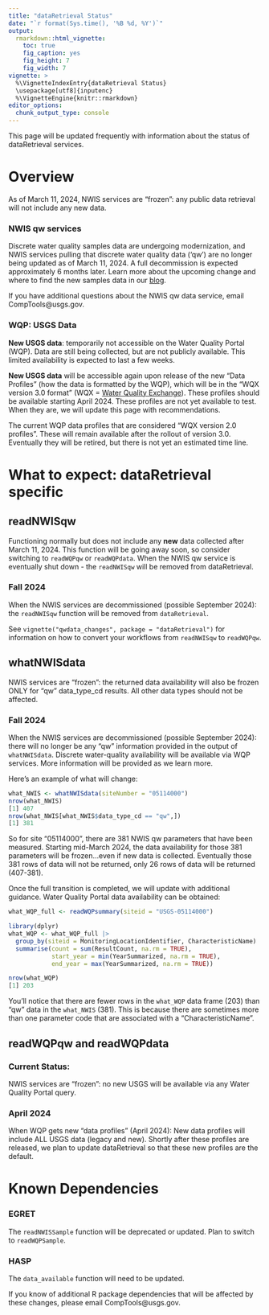 ```yaml
---
title: "dataRetrieval Status"
date: "`r format(Sys.time(), '%B %d, %Y')`"
output: 
  rmarkdown::html_vignette:
    toc: true
    fig_caption: yes
    fig_height: 7
    fig_width: 7
vignette: >
  %\VignetteIndexEntry{dataRetrieval Status}
  \usepackage[utf8]{inputenc}
  %\VignetteEngine{knitr::rmarkdown}
editor_options: 
  chunk_output_type: console
---
```


This page will be updated frequently with information about the status of dataRetrieval services.

# Overview

As of March 11, 2024, NWIS services are "frozen": any public data retrieval will not include any new data. 

### NWIS qw services

Discrete water quality samples data are undergoing modernization, and NWIS services pulling that discrete water quality data ('qw') are no longer being updated as of March 11, 2024. A full decommission is expected approximately 6 months later. Learn more about the upcoming change and where to find the new samples data in our [blog](https://waterdata.usgs.gov/blog/changes-to-sample-data/).


If you have additional questions about the NWIS qw data service, email CompTools@usgs.gov.


### WQP: USGS Data

**New USGS data**: temporarily not accessible on the Water Quality Portal (WQP). Data are still being collected, but are not publicly available. This limited availability is expected to last a few weeks.

**New USGS data** will be accessible again upon release of the new "Data Profiles" (how the data is formatted by the WQP), which will be in the "WQX version 3.0 format" (WQX = [Water Quality Exchange](https://exchangenetwork.net/data-exchange/wqx/)). These profiles should be available starting April 2024. These profiles are not yet available to test. When they are, we will update this page with recommendations.

The current WQP data profiles that  are considered "WQX version 2.0 profiles". These will remain available after the rollout of version 3.0. Eventually they will be retired, but there is not yet an estimated time line.

# What to expect: dataRetrieval specific


## readNWISqw

Functioning normally but does not include any **new** data collected after March 11, 2024. This function will be going away soon, so consider switching to `readWQPqw` or `readWQPdata`. When the NWIS qw service is eventually shut down - the `readNWISqw` will be removed from dataRetrieval. 




### Fall 2024

When the NWIS services are decommissioned (possible September 2024): the `readNWISqw` function will be removed from `dataRetrieval`.

See `vignette("qwdata_changes", package = "dataRetrieval")` for information on how to convert your workflows from `readNWISqw` to `readWQPqw`. 

## whatNWISdata


NWIS services are "frozen": the returned data availability will also be frozen ONLY for "qw" data_type_cd results. All other data types should not be affected. 

### Fall 2024

When the NWIS services are decommissioned (possible September 2024): there will no longer be any "qw" information provided in the output of `whatNWISdata`. Discrete water-quality availability will be available via WQP services. More information will be provided as we learn more.

Here's an example of what will change:

```r
what_NWIS <- whatNWISdata(siteNumber = "05114000")
nrow(what_NWIS)
[1] 407
nrow(what_NWIS[what_NWIS$data_type_cd == "qw",])
[1] 381
```

So for site "05114000", there are 381 NWIS qw parameters that have been measured. Starting mid-March 2024, the data availability for those 381 parameters will be frozen...even if new data is collected. Eventually those 381 rows of data will not be returned, only 26 rows of data will be returned (407-381). 

Once the full transition is completed, we will update with additional guidance. Water Quality Portal data availability can be obtained:

```r
what_WQP_full <- readWQPsummary(siteid = "USGS-05114000")

library(dplyr)
what_WQP <- what_WQP_full |> 
  group_by(siteid = MonitoringLocationIdentifier, CharacteristicName) |> 
  summarise(count = sum(ResultCount, na.rm = TRUE),
            start_year = min(YearSummarized, na.rm = TRUE),
            end_year = max(YearSummarized, na.rm = TRUE))

nrow(what_WQP)
[1] 203
```

You'll notice that there are fewer rows in the `what_WQP` data frame (203) than "qw" data in the `what_NWIS` (381). This is because there are sometimes more than one parameter code that are associated with a "CharacteristicName". 

## readWQPqw and readWQPdata

### Current Status:

NWIS services are "frozen": no new USGS will be available via any Water Quality Portal query. 

### April 2024

When WQP gets new "data profiles" (April 2024): New data profiles will include ALL USGS data (legacy and new). Shortly after these profiles are released, we plan to update dataRetrieval so that these new profiles are the default. 

# Known Dependencies

### EGRET

The `readNWISSample` function will be deprecated or updated. Plan to switch to `readWQPSample`.

### HASP

The `data_available` function will need to be updated.

If you know of additional R package dependencies that will be affected by these changes, please email CompTools@usgs.gov.




